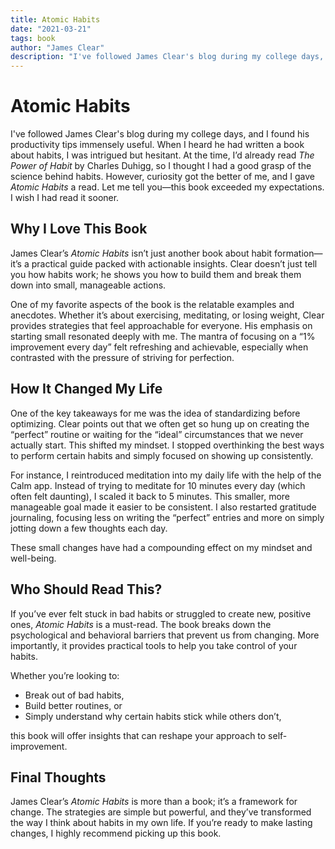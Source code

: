 ```yaml
---
title: Atomic Habits
date: "2021-03-21"
tags: book
author: "James Clear"
description: "I've followed James Clear's blog during my college days, and I found his productivity tips immensely useful. Here's my review of his bestselling book Atomic Habits."
---
```


# Atomic Habits  

I've followed James Clear's blog during my college days, and I found his productivity tips immensely useful. When I heard he had written a book about habits, I was intrigued but hesitant. At the time, I’d already read *The Power of Habit* by Charles Duhigg, so I thought I had a good grasp of the science behind habits. However, curiosity got the better of me, and I gave *Atomic Habits* a read. Let me tell you—this book exceeded my expectations. I wish I had read it sooner.  

## Why I Love This Book  

James Clear’s *Atomic Habits* isn’t just another book about habit formation—it’s a practical guide packed with actionable insights. Clear doesn’t just tell you how habits work; he shows you how to build them and break them down into small, manageable actions.  

One of my favorite aspects of the book is the relatable examples and anecdotes. Whether it’s about exercising, meditating, or losing weight, Clear provides strategies that feel approachable for everyone. His emphasis on starting small resonated deeply with me. The mantra of focusing on a “1% improvement every day” felt refreshing and achievable, especially when contrasted with the pressure of striving for perfection.  

## How It Changed My Life  

One of the key takeaways for me was the idea of standardizing before optimizing. Clear points out that we often get so hung up on creating the “perfect” routine or waiting for the “ideal” circumstances that we never actually start. This shifted my mindset. I stopped overthinking the best ways to perform certain habits and simply focused on showing up consistently.  

For instance, I reintroduced meditation into my daily life with the help of the Calm app. Instead of trying to meditate for 10 minutes every day (which often felt daunting), I scaled it back to 5 minutes. This smaller, more manageable goal made it easier to be consistent. I also restarted gratitude journaling, focusing less on writing the “perfect” entries and more on simply jotting down a few thoughts each day.  

These small changes have had a compounding effect on my mindset and well-being.  

## Who Should Read This?  

If you’ve ever felt stuck in bad habits or struggled to create new, positive ones, *Atomic Habits* is a must-read. The book breaks down the psychological and behavioral barriers that prevent us from changing. More importantly, it provides practical tools to help you take control of your habits.  

Whether you’re looking to:  
- Break out of bad habits,  
- Build better routines, or  
- Simply understand why certain habits stick while others don’t,  

this book will offer insights that can reshape your approach to self-improvement.  

## Final Thoughts  

James Clear’s *Atomic Habits* is more than a book; it’s a framework for change. The strategies are simple but powerful, and they’ve transformed the way I think about habits in my own life. If you’re ready to make lasting changes, I highly recommend picking up this book.  
